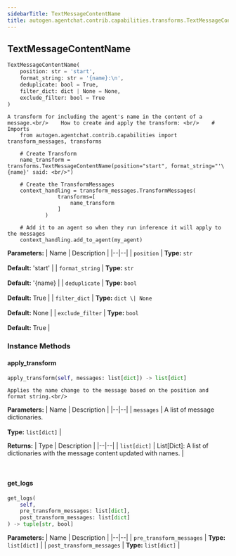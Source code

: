```yaml
---
sidebarTitle: TextMessageContentName
title: autogen.agentchat.contrib.capabilities.transforms.TextMessageContentName
---
```

<h2 id="autogen.agentchat.contrib.capabilities.transforms.TextMessageContentName" class="doc doc-heading">
    <code class="doc-symbol doc-symbol-heading doc-symbol-class"></code>
    <span class="doc doc-object-name doc-class-name">TextMessageContentName</span>
</h2>

```python
TextMessageContentName(
    position: str = 'start',
    format_string: str = '{name}:\n',
    deduplicate: bool = True,
    filter_dict: dict | None = None,
    exclude_filter: bool = True
)
```

    A transform for including the agent's name in the content of a message.<br/>    How to create and apply the transform: <br/>    # Imports
        from autogen.agentchat.contrib.capabilities import transform_messages, transforms
    
        # Create Transform
        name_transform = transforms.TextMessageContentName(position="start", format_string="'\{name}' said: <br/>")
    
        # Create the TransformMessages
        context_handling = transform_messages.TransformMessages(
                    transforms=[
                        name_transform
                    ]
                )
    
        # Add it to an agent so when they run inference it will apply to the messages
        context_handling.add_to_agent(my_agent)

<b>Parameters:</b>
| Name | Description |
|--|--|
| `position` | **Type:** `str`<br/><br/>**Default:** 'start' |
| `format_string` | **Type:** `str`<br/><br/>**Default:** '\{name} |
| `deduplicate` | **Type:** `bool`<br/><br/>**Default:** True |
| `filter_dict` | **Type:** `dict \| None`<br/><br/>**Default:** None |
| `exclude_filter` | **Type:** `bool`<br/><br/>**Default:** True |

### Instance Methods

<code class="doc-symbol doc-symbol-heading doc-symbol-method"></code>
#### apply_transform

```python
apply_transform(self, messages: list[dict]) -> list[dict]
```

    Applies the name change to the message based on the position and format string.<br/>

<b>Parameters:</b>
| Name | Description |
|--|--|
| `messages` | A list of message dictionaries.<br/><br/>**Type:** `list[dict]` |

<b>Returns:</b>
| Type | Description |
|--|--|
| `list[dict]` | List[Dict]: A list of dictionaries with the message content updated with names. |

<br />

<code class="doc-symbol doc-symbol-heading doc-symbol-method"></code>
#### get_logs

```python
get_logs(
    self,
    pre_transform_messages: list[dict],
    post_transform_messages: list[dict]
) -> tuple[str, bool]
```

    

<b>Parameters:</b>
| Name | Description |
|--|--|
| `pre_transform_messages` | **Type:** `list[dict]` |
| `post_transform_messages` | **Type:** `list[dict]` |

<br />